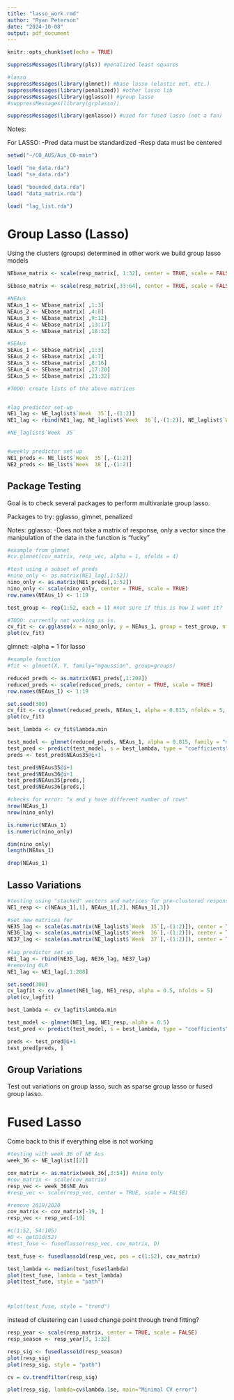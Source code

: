 ---
title: "lasso_work.rmd"
author: "Ryan Peterson"
date: "2024-10-08"
output: pdf_document
---

```{r setup, include=FALSE}
knitr::opts_chunk$set(echo = TRUE)
```


```{r libraries}
suppressMessages(library(pls)) #penalized least squares

#lasso
suppressMessages(library(glmnet)) #base lasso (elastic net, etc.)
suppressMessages(library(penalized)) #other lasso lib
suppressMessages(library(gglasso)) #group lasso
#suppressMessages(library(grplasso))

suppressMessages(library(genlasso)) #used for fused lasso (not a fan)
```

Notes:

For LASSO:
-Pred data must be standardized
-Resp data must be centered


```{r data_import}
setwd("~/CO_AUS/Aus_CO-main")

load( "ne_data.rda")
load( "se_data.rda")

load( "bounded_data.rda")
load( "data_matrix.rda")

load( "lag_list.rda")
```



# Group Lasso (Lasso)

Using the clusters (groups) determined in other work we build group lasso models

```{r group_setup}
NEbase_matrix <- scale(resp_matrix[, 1:32], center = TRUE, scale = FALSE)

SEbase_matrix <- scale(resp_matrix[,33:64], center = TRUE, scale = FALSE)

#NEAus
NEAus_1 <- NEbase_matrix[ ,1:3]
NEAus_2 <- NEbase_matrix[ ,4:8]
NEAus_3 <- NEbase_matrix[ ,9:12]
NEAus_4 <- NEbase_matrix[ ,13:17]
NEAus_5 <- NEbase_matrix[ ,18:32]

#SEAus
SEAus_1 <- SEbase_matrix[ ,1:3]
SEAus_2 <- SEbase_matrix[ ,4:7]
SEAus_3 <- SEbase_matrix[ ,8:16]
SEAus_4 <- SEbase_matrix[ ,17:20]
SEAus_5 <- SEbase_matrix[ ,21:32]

#TODO: create lists of the above matrices


#lag predictor set-up 
NE1_lag <- NE_laglist$`Week  35`[,-(1:2)]
NE1_lag <- rbind(NE1_lag, NE_laglist$`Week  36`[,-(1:2)], NE_laglist$`Week  37`[,-(1:2)])

#NE_laglist$`Week  35`


#weekly predictor set-up
NE1_preds <- NE_list$`Week  35`[,-(1:2)]
NE2_preds <- NE_list$`Week  38`[,-(1:2)]
```


## Package Testing

Goal is to check several packages to perform multivariate group lasso.

Packages to try: gglasso, glmnet, penalized

Notes:
gglasso: 
-Does not take a matrix of response, only a vector since the manipulation of the data in the function is "fucky"

```{r gglasso_test}
#example from glmnet
#cv.glmnet(cov_matrix, resp_vec, alpha = 1, nfolds = 4)

#test using a subset of preds
#nino_only <- as.matrix(NE1_lag[,1:52])
nino_only <- as.matrix(NE1_preds[,1:52])
nino_only <- scale(nino_only, center = TRUE, scale = TRUE)
row.names(NEAus_1) <- 1:19

test_group <- rep(1:52, each = 1) #not sure if this is how I want it?

#TODO: currently not working as is.
cv_fit <- cv.gglasso(x = nino_only, y = NEAus_1, group = test_group, nfolds = 5, loss = "ls")
plot(cv_fit)
```

glmnet:
-alpha = 1 for lasso

```{r glmnet_test}
#example function
#fit <- glmnet(X, Y, family="mgaussian", group=groups)

reduced_preds <- as.matrix(NE1_preds[,1:208])
reduced_preds <- scale(reduced_preds, center = TRUE, scale = TRUE)
row.names(NEAus_1) <- 1:19

set.seed(300)
cv_fit <- cv.glmnet(reduced_preds, NEAus_1, alpha = 0.815, nfolds = 5, family = "mgaussian")
plot(cv_fit)

best_lambda <- cv_fit$lambda.min

test_model <- glmnet(reduced_preds, NEAus_1, alpha = 0.815, family = "mgaussian")
test_pred <- predict(test_model, s = best_lambda, type = "coefficients")
preds <- test_pred$NEAus35@i+1

test_pred$NEAus35@i+1
test_pred$NEAus36@i+1
test_pred$NEAus35[preds,]
test_pred$NEAus36[preds,]
```



```{r error_checks}
#checks for error: "x and y have different number of rows"
nrow(NEAus_1)
nrow(nino_only)

is.numeric(NEAus_1)
is.numeric(nino_only)

dim(nino_only)
length(NEAus_1)

drop(NEAus_1)
```


## Lasso Variations

```{r lag_test}
#testing using "stacked" vectors and matrices for pre-clustered response
NE1_resp <- c(NEAus_1[,1], NEAus_1[,2], NEAus_1[,3])

#set new matrices for  
NE35_lag <- scale(as.matrix(NE_laglist$`Week  35`[,-(1:2)]), center = TRUE, scale = TRUE)
NE36_lag <- scale(as.matrix(NE_laglist$`Week  36`[,-(1:2)]), center = TRUE, scale = TRUE)
NE37_lag <- scale(as.matrix(NE_laglist$`Week  37`[,-(1:2)]), center = TRUE, scale = TRUE)
    
#lag predictor set-up 
NE1_lag <- rbind(NE35_lag, NE36_lag, NE37_lag)
#removing OLR
NE1_lag <- NE1_lag[,1:208]

set.seed(300)
cv_lagfit <- cv.glmnet(NE1_lag, NE1_resp, alpha = 0.5, nfolds = 5)
plot(cv_lagfit)

best_lambda <- cv_lagfit$lambda.min

test_model <- glmnet(NE1_lag, NE1_resp, alpha = 0.5)
test_pred <- predict(test_model, s = best_lambda, type = "coefficients")

preds <- test_pred@i+1
test_pred[preds, ]
```


## Group Variations

Test out variations on group lasso, such as sparse group lasso or fused group lasso. 




# Fused Lasso

Come back to this if everything else is not working

```{r data}
#testing with week 36 of NE Aus
week_36 <- NE_laglist[[2]]

cov_matrix <- as.matrix(week_36[,3:54]) #nino only
#cov_matrix <- scale(cov_matrix)
resp_vec <- week_36$NE_Aus
#resp_vec <- scale(resp_vec, center = TRUE, scale = FALSE)

#remove 2019/2020
cov_matrix <- cov_matrix[-19, ]
resp_vec <- resp_vec[-19]
```


```{r}

#c(1:52, 54:105)
#D <- getD1d(52)
#test_fuse <- fusedlasso(resp_vec, cov_matrix, D)

test_fuse <- fusedlasso1d(resp_vec, pos = c(1:52), cov_matrix)

test_lambda <- median(test_fuse$lambda)
plot(test_fuse, lambda = test_lambda)
plot(test_fuse, style = "path")



#plot(test_fuse, style = "trend")
```

instead of clustering can I used change point through trend fitting?

```{r}
resp_year <- scale(resp_matrix, center = TRUE, scale = FALSE)
resp_season <- resp_year[3, 1:32]

resp_sig <- fusedlasso1d(resp_season)
plot(resp_sig)
plot(resp_sig, style = "path")

cv = cv.trendfilter(resp_sig)

plot(resp_sig, lambda=cv$lambda.1se, main="Minimal CV error")
```

